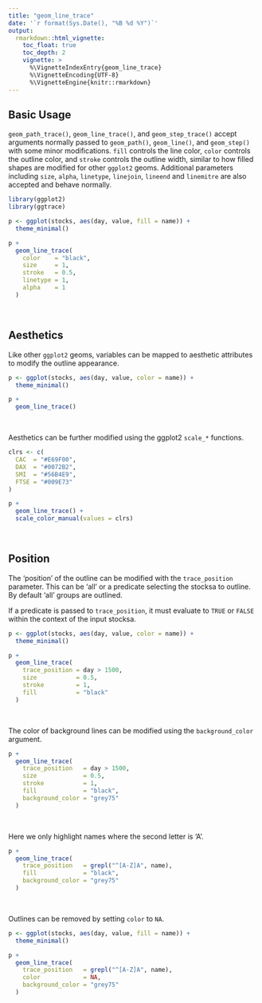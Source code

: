 ```yaml
---
title: "geom_line_trace"
date: '`r format(Sys.Date(), "%B %d %Y")`'
output:
  rmarkdown::html_vignette:
    toc_float: true
    toc_depth: 2
    vignette: >
      %\VignetteIndexEntry{geom_line_trace}
      %\VignetteEncoding{UTF-8}
      %\VignetteEngine{knitr::rmarkdown}
---
```


## Basic Usage

`geom_path_trace()`, `geom_line_trace()`, and `geom_step_trace()` accept arguments normally passed to `geom_path()`, `geom_line()`, and `geom_step()` with some minor modifications. `fill` controls the line color, `color` controls the outline color, and `stroke` controls the outline width, similar to how filled shapes are modified for other `ggplot2` geoms. Additional parameters including `size`, `alpha`,  `linetype`, `linejoin`, `lineend` and `linemitre` are also accepted and behave normally.

```r
library(ggplot2)
library(ggtrace)

p <- ggplot(stocks, aes(day, value, fill = name)) +
  theme_minimal()

p +
  geom_line_trace(
    color    = "black",
    size     = 1,
    stroke   = 0.5,
    linetype = 1,
    alpha    = 1
  )
```

<br>

## Aesthetics

Like other `ggplot2` geoms, variables can be mapped to aesthetic attributes to modify the outline appearance.

```r
p <- ggplot(stocks, aes(day, value, color = name)) +
  theme_minimal()

p +
  geom_line_trace()
```

<br>

Aesthetics can be further modified using the ggplot2 `scale_*` functions.

```r
clrs <- c(
  CAC  = "#E69F00",
  DAX  = "#0072B2",
  SMI  = "#56B4E9",
  FTSE = "#009E73"
)

p +
  geom_line_trace() +
  scale_color_manual(values = clrs)
```

<br>

## Position

The 'position' of the outline can be modified with the `trace_position` parameter. This can be 'all' or a predicate selecting the stocksa to outline. By default 'all' groups are outlined.

If a predicate is passed to `trace_position`, it must evaluate to `TRUE` or `FALSE` within the context of the input stocksa.

```r
p <- ggplot(stocks, aes(day, value, color = name)) +
  theme_minimal()

p +
  geom_line_trace(
    trace_position = day > 1500,
    size           = 0.5,
    stroke         = 1,
    fill           = "black"
  )
```

<br>

The color of background lines can be modified using the `background_color` argument.

```r
p +
  geom_line_trace(
    trace_position   = day > 1500,
    size             = 0.5,
    stroke           = 1,
    fill             = "black",
    background_color = "grey75"
  )
```

<br>

Here we only highlight names where the second letter is 'A'.

```r
p +
  geom_line_trace(
    trace_position   = grepl("^[A-Z]A", name),
    fill             = "black",
    background_color = "grey75"
  )
```

<br>

Outlines can be removed by setting `color` to `NA`.

```r
p <- ggplot(stocks, aes(day, value, fill = name)) +
  theme_minimal()

p +
  geom_line_trace(
    trace_position   = grepl("^[A-Z]A", name),
    color            = NA,
    background_color = "grey75"
  )
```






